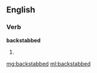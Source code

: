 ==English==

===Verb===
'''backstabbed'''

# {{past of|[[backstab]]}}

[[mg:backstabbed]]
[[ml:backstabbed]]
